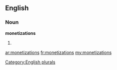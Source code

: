 ==English==

===Noun===
'''monetizations'''

# {{plural of|[[monetization]]}}

[[Category:English plurals]]

[[ar:monetizations]]
[[fr:monetizations]]
[[my:monetizations]]